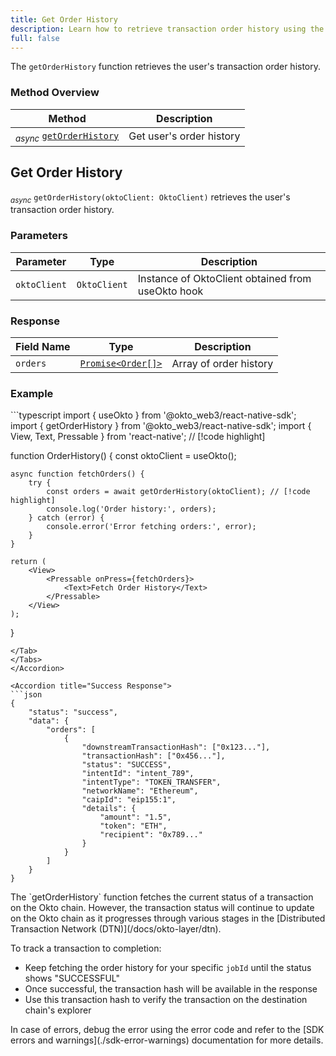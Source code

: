 ```yaml
---
title: Get Order History
description: Learn how to retrieve transaction order history using the Okto SDK.
full: false
---
```



The `getOrderHistory` function retrieves the user's transaction order history.

### Method Overview

| Method | Description |
|---------|-------------|
| <sub><i>async</i></sub> [`getOrderHistory`](#get-order-history) | Get user's order history |

<div className="method-box">

## Get Order History

<sub><i>async</i></sub> `getOrderHistory(oktoClient: OktoClient)` retrieves the user's transaction order history.

### Parameters

| Parameter | Type | Description |
|-----------|------|-------------|
| `oktoClient` | `OktoClient` | Instance of OktoClient obtained from useOkto hook |

### Response

<Callout title="Success Response">

| Field Name | Type | Description |
|------------|------|-------------|
| `orders` | [`Promise<Order[]>`](./technical-reference#models) | Array of order history |

</Callout>

### Example

<Accordions>
<Accordion title="Usage">
<Tabs items={['TypeScript']}>
<Tab value="TypeScript">
```typescript
import { useOkto } from '@okto_web3/react-native-sdk';
import { getOrderHistory } from '@okto_web3/react-native-sdk';
import { View, Text, Pressable } from 'react-native'; // [!code highlight]

function OrderHistory() {
    const oktoClient = useOkto();

    async function fetchOrders() {
        try {
            const orders = await getOrderHistory(oktoClient); // [!code highlight]
            console.log('Order history:', orders);
        } catch (error) {
            console.error('Error fetching orders:', error);
        }
    }

    return (
        <View>
            <Pressable onPress={fetchOrders}>
                <Text>Fetch Order History</Text>
            </Pressable>
        </View>
    );
}
```
</Tab>
</Tabs>
</Accordion>

<Accordion title="Success Response">
```json
{
    "status": "success",
    "data": {
        "orders": [
            {
                "downstreamTransactionHash": ["0x123..."],
                "transactionHash": ["0x456..."],
                "status": "SUCCESS",
                "intentId": "intent_789",
                "intentType": "TOKEN_TRANSFER",
                "networkName": "Ethereum",
                "caipId": "eip155:1",
                "details": {
                    "amount": "1.5",
                    "token": "ETH",
                    "recipient": "0x789..."
                }
            }
        ]
    }
}
```
</Accordion>
</Accordions>

</div>

<Callout title="Important: Transaction Lifecycle">
The `getOrderHistory` function fetches the current status of a transaction on the Okto chain. However, the transaction status will continue to update on the Okto chain as it progresses through various stages in the [Distributed Transaction Network (DTN)](/docs/okto-layer/dtn).

To track a transaction to completion:
- Keep fetching the order history for your specific `jobId` until the status shows "SUCCESSFUL"
- Once successful, the transaction hash will be available in the response
- Use this transaction hash to verify the transaction on the destination chain's explorer
</Callout>

<Callout title="Note">
In case of errors, debug the error using the error code and refer to the [SDK errors and warnings](./sdk-error-warnings) documentation for more details.
</Callout> 